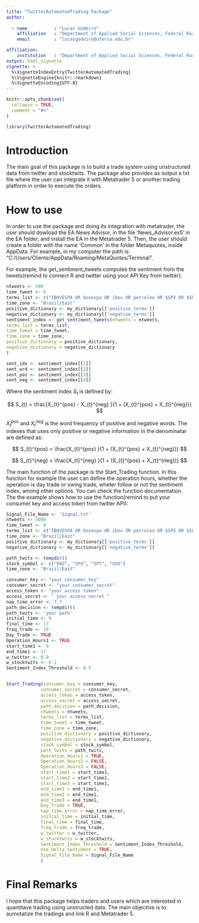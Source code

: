 ```yaml
---
title: "TwitterAutomatedTrading Package"
author: 
  
  - name          : "Lucas Godeiro"
    affiliation   : "Department of Applied Social Sciences, Federal Rural University of the Semi-arid Region – UFERSA, Brazil."
    email         : "lucasgodeiro@ufersa.edu.br"

affiliation:
    institution   : "Department of Applied Social Sciences, Federal Rural University of the Semi-arid Region – UFERSA, Brazil."
output: html_vignette
vignette: >
  %\VignetteIndexEntry{TwitterAutomatedTrading}
  %\VignetteEngine{knitr::rmarkdown}
  %\VignetteEncoding{UTF-8}
---
```


```r
knitr::opts_chunk$set(
  collapse = TRUE,
  comment = "#>"
)
```

```r
library(TwitterAutomatedTrading)
```

# Introduction

The main goal of this package is to build a trade system using unstructured data from twitter and stocktwits. The package also provides as output a txt file where the user can integrate it with Metatrader 5 or another trading platform in order to execute the orders. 

# How to use 

In order to use the package and doing its integration with metatrader, the user should dowload the EA News Advisor, in the file 'News_Advisor.ex5' in the EA folder, and install the EA in the Metatrader 5. Then, the user should create a folder with the name 'Common' in the folder Metaquotes, inside AppData. For example, in my computer the path is: "C:/Users/Cliente/AppData/Roaming/MetaQuotes/Terminal". 

For example, the get_sentiment_tweets computes the sentiment from the tweets(remind to connect R and twitter using your API Key from twitter): 

```r
ntweets <- 500
time_tweet <- 6
terms_list <- c("IBOVESPA OR bovespa OR ibov OR petroleo OR $SPX OR $SPY OR $EWZ")
time_zone <- "Brazil/East"
positive_dictionary <- my_dictionary[['positive_terms']]
negative_dictionary <- my_dictionary[['negative_terms']]
sentiment_index <- get_sentiment_tweets(ntweets = ntweets,
terms_list = terms_list,
time_tweet = time_tweet,
time_zone = time_zone,
positive_dictionary = positive_dictionary,
negative_dictionary = negative_dictionary
)

sent_idx <- sentiment_index[[1]]
sent_wrd <- sentiment_index[[2]]
sent_pos <- sentiment_index[[3]]
sent_neg <- sentiment_index[[4]]
```

Where the sentiment index $S_{t}$ is defined by: 

$$
S_{t} = \frac{X_{t}^{pos} - X_{t}^{neg} }{1 + (X_{t}^{pos} + X_{t}^{neg})}
$$

$X_{t}^{pos}$ and $X_{t}^{neg}$ is the word frequency of positive and negative words. The indexes that uses only positive or negative information in the denominatar are defined as: 

$$
S_{t}^{pos} = \frac{X_{t}^{pos}  }{1 + (X_{t}^{pos} + X_{t}^{neg})}
$$


$$
S_{t}^{neg} = \frac{X_{t}^{neg}  }{1 + (X_{t}^{pos} + X_{t}^{neg})}
$$

The main function of the package is the Start_Trading function. In this function for example the user can define the operation hours, whether the operation is day trade or swing trade,  wheter follow or not the sentiment index, among other options. You can check the function documentation. The the example shows how to use the function(remind to put your consumer key and access token from twitter API): 

```r
Signal_File_Name <- 'Signal.txt'
ntweets <- 5000
time_tweet <- 6
terms_list <- c("IBOVESPA OR bovespa OR ibov OR petroleo OR $SPX OR $SPY OR $EWZ")
time_zone <- "Brazil/East"
positive_dictionary <- my_dictionary[['positive_terms']]
negative_dictionary <- my_dictionary[['negative_terms']]

path_twits <- tempdir()
stock_symbol <- c("EWZ", "SPX", "SPY", "USO")
time_zone <- "Brazil/East"

consumer_key <- "your consumer_key"
consumer_secret <- "your consumer_secret"
access_token <- "your access token"
access_secret <- " your access secret "
nap_time_error <- 7.7
path_decision <- tempdir()
path_twits <- 'your path'
initial_time <- 9
final_time <- 17
freq_trade <- 10
Day_Trade <- TRUE
Operation_Hours1 <- TRUE
start_time1 <- 9
end_time1 <- 17
w_twitter <- 0.9
w_stocktwits <- 0.1
Sentiment_Index_Threshold <- 0.5


Start_Trading(consumer_key = consumer_key,
             consumer_secret = consumer_secret,
             access_token = access_token,
             access_secret = access_secret,
             path_decision = path_decision,
             ntweets = ntweets,
             terms_list = terms_list,
             time_tweet = time_tweet,
             time_zone = time_zone,
             positive_dictionary = positive_dictionary,
             negative_dictionary = negative_dictionary,
             stock_symbol = stock_symbol,
             path_twits = path_twits,
             Operation_Hours1 = TRUE,
             Operation_Hours2 = FALSE,
             Operation_Hours3 = FALSE,
             start_time1 = start_time1,
             start_time2 = start_time1,
             start_time3 = start_time1,
             end_time1 = end_time1,
             end_time2 = end_time1,
             end_time3 = end_time1,
             Day_Trade = TRUE,
             nap_time_error = nap_time_error,
             initial_time = initial_time,
             final_time = final_time,
             freq_trade = freq_trade,
             w_twitter = w_twitter,
             w_stocktwits = w_stocktwits,
             Sentiment_Index_Threshold = Sentiment_Index_Threshold,
             Use_Delta_Sentiment = TRUE,
             Signal_File_Name = Signal_File_Name
             )
```


# Final Remarks

I hope that this package helps traders and users which are interested in quantitave trading using unstructed data. The main objective is to aumotatize the tradings and link R and Metatrader 5. 
